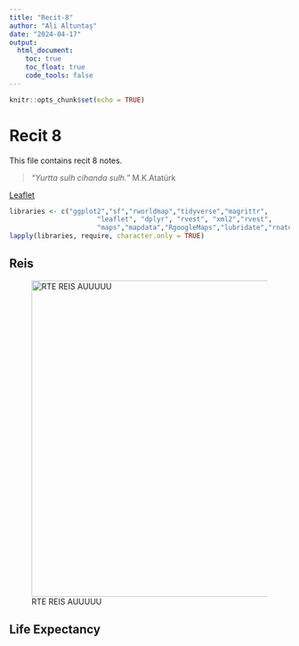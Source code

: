 ```yaml
---
title: "Recit-8"
author: "Ali Altuntaş"
date: "2024-04-17"
output: 
  html_document:
    toc: true
    toc_float: true
    code_tools: false
---
```


```r
knitr::opts_chunk$set(echo = TRUE)
```

# Recit 8

This file contains recit 8 notes.

> *"Yurtta sulh cihanda sulh."* M.K.Atatürk

[Leaflet](https://cran.r-project.org/web/packages/leaflet/index.html)

```r
libraries <- c("ggplot2","sf","rworldmap","tidyverse","magrittr",
                      "leaflet", "dplyr", "rvest", "xml2","rvest",
                      "maps","mapdata","RgoogleMaps","lubridate","rnaturalearth","dplyr","rnaturalearthdata","RColorBrewer","httr")
lapply(libraries, require, character.only = TRUE)
```

## Reis

![RTE REIS AUUUUU](https://pbs.twimg.com/media/CBnrHpmWYAEdQLQ.jpg){width="568"}

## Life Expectancy
